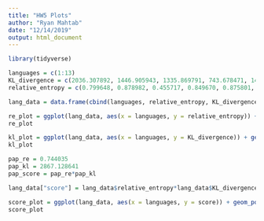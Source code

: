 ```yaml
---
title: "HW5 Plots"
author: "Ryan Mahtab"
date: "12/14/2019"
output: html_document
---
```


```r
library(tidyverse)
```

```r
languages = c(1:13)
KL_divergence = c(2036.307892, 1446.905943, 1335.869791, 743.678471, 14.497046, 9097.490202, 410.340914, 4.239918, 3171.729715, 13.146736, 1108.437377, 751.700201, 3631.133715)
relative_entropy = c(0.799648, 0.878982, 0.455717, 0.849670, 0.875801, 0.735950, 0.734137, 0.875227, 0.699176, 0.872847, 0.872228, 0.900045, 0.705617)

lang_data = data.frame(cbind(languages, relative_entropy, KL_divergence))
```

```r
re_plot = ggplot(lang_data, aes(x = languages, y = relative_entropy)) + geom_point()
re_plot

kl_plot = ggplot(lang_data, aes(x = languages, y = KL_divergence)) + geom_point()
kl_plot
```

```r
pap_re = 0.744035
pap_kl = 2867.128641
pap_score = pap_re*pap_kl

lang_data["score"] = lang_data$relative_entropy*lang_data$KL_divergence
```

```r
score_plot = ggplot(lang_data, aes(x = languages, y = score)) + geom_point() + geom_hline(yintercept = pap_score, col = "red") + labs(x = "Given Texts (1-13)", y = "Final Score", title = "Final Scores and Relation to Threshold Score")
score_plot
```

